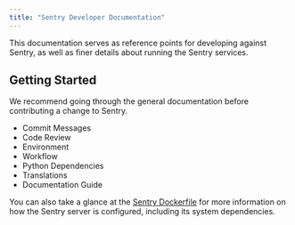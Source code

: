 ```yaml
---
title: "Sentry Developer Documentation"
---
```


This documentation serves as reference points for developing against Sentry, as well as finer details about running the Sentry services.

## Getting Started

We recommend going through the general documentation before contributing a change to Sentry.

- <Link to="/commit-messages/">Commit Messages</Link>
- <Link to="/code-review/">Code Review</Link>
- <Link to="/environment/">Environment</Link>
- <Link to="/workflow/">Workflow</Link>
- <Link to="/python-dependencies/">Python Dependencies</Link>
- <Link to="/translations/">Translations</Link>
- <Link to="/docs/">Documentation Guide</Link>

You can also take a glance at the [Sentry Dockerfile](https://github.com/getsentry/sentry/blob/master/docker/Dockerfile) for more information on how the Sentry server is configured, including its system dependencies.
